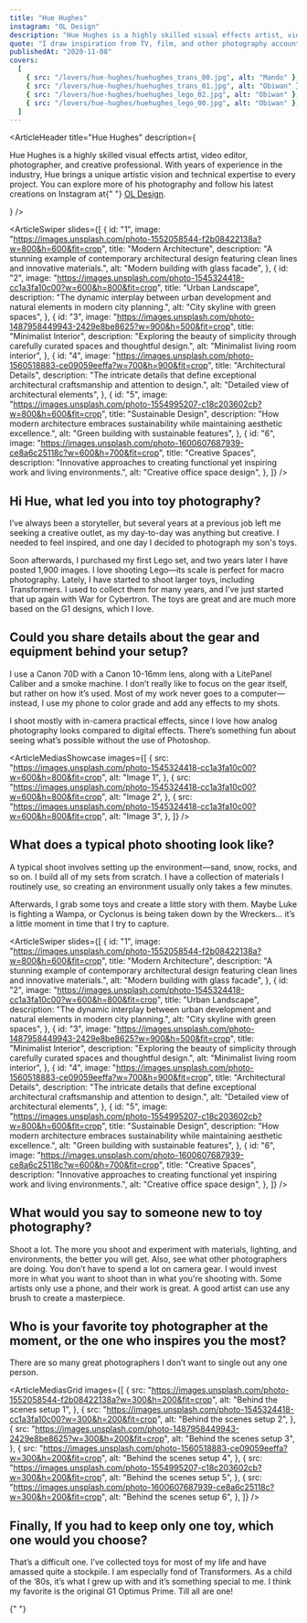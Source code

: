 ```yaml
---
title: "Hue Hughes"
instagram: "OL Design"
description: "Hue Hughes is a highly skilled visual effects artist, video editor, photographer, and creative professional. With years of experience in the industry, Hue brings a unique artistic vision and technical expertise to every project."
quote: "I draw inspiration from TV, film, and other photography accounts. I love to set a toy in a cinematic world. The use of dim lighting and silhouettes really inspires me, but other accounts also motivate me to shoot more often and to improve my skills."
publishedAt: "2020-11-08"
covers:
  [
    { src: "/lovers/hue-hughes/huehughes_trans_00.jpg", alt: "Mando" },
    { src: "/lovers/hue-hughes/huehughes_trans_01.jpg", alt: "Obiwan" },
    { src: "/lovers/hue-hughes/huehughes_lego_02.jpg", alt: "Obiwan" },
    { src: "/lovers/hue-hughes/huehughes_lego_00.jpg", alt: "Obiwan" },
  ]
---
```


<ArticleHeader
  title="Hue Hughes"
  description={
    <p>
      Hue Hughes is a highly skilled visual effects artist, video editor,
      photographer, and creative professional. With years of experience in the
      industry, Hue brings a unique artistic vision and technical expertise to
      every project. You can explore more of his photography and follow his
      latest creations on Instagram at{" "}
      <a href="https://www.instagram.com/ol_design/">OL Design</a>.
    </p>
  }
/>

<ArticleSwiper
  slides={[
    {
      id: "1",
      image:
        "https://images.unsplash.com/photo-1552058544-f2b08422138a?w=800&h=600&fit=crop",
      title: "Modern Architecture",
      description:
        "A stunning example of contemporary architectural design featuring clean lines and innovative materials.",
      alt: "Modern building with glass facade",
    },
    {
      id: "2",
      image:
        "https://images.unsplash.com/photo-1545324418-cc1a3fa10c00?w=600&h=800&fit=crop",
      title: "Urban Landscape",
      description:
        "The dynamic interplay between urban development and natural elements in modern city planning.",
      alt: "City skyline with green spaces",
    },
    {
      id: "3",
      image:
        "https://images.unsplash.com/photo-1487958449943-2429e8be8625?w=900&h=500&fit=crop",
      title: "Minimalist Interior",
      description:
        "Exploring the beauty of simplicity through carefully curated spaces and thoughtful design.",
      alt: "Minimalist living room interior",
    },
    {
      id: "4",
      image:
        "https://images.unsplash.com/photo-1560518883-ce09059eeffa?w=700&h=900&fit=crop",
      title: "Architectural Details",
      description:
        "The intricate details that define exceptional architectural craftsmanship and attention to design.",
      alt: "Detailed view of architectural elements",
    },
    {
      id: "5",
      image:
        "https://images.unsplash.com/photo-1554995207-c18c203602cb?w=800&h=600&fit=crop",
      title: "Sustainable Design",
      description:
        "How modern architecture embraces sustainability while maintaining aesthetic excellence.",
      alt: "Green building with sustainable features",
    },
    {
      id: "6",
      image:
        "https://images.unsplash.com/photo-1600607687939-ce8a6c25118c?w=600&h=700&fit=crop",
      title: "Creative Spaces",
      description:
        "Innovative approaches to creating functional yet inspiring work and living environments.",
      alt: "Creative office space design",
    },
  ]}
/>

<ArticleBody>

## Hi Hue, what led you into toy photography?

I’ve always been a storyteller, but several years at a previous job left me seeking a creative outlet, as my day-to-day was anything but creative. I needed to feel inspired, and one day I decided to photograph my son's toys.

Soon afterwards, I purchased my first Lego set, and two years later I have posted 1,900 images. I love shooting Lego—its scale is perfect for macro photography. Lately, I have started to shoot larger toys, including Transformers. I used to collect them for many years, and I’ve just started that up again with War for Cybertron. The toys are great and are much more based on the G1 designs, which I love.

</ArticleBody>

<ArticleBlockquote
  quote="I draw inspiration from TV, film, and other photography accounts. I love to set a toy in a cinematic world. The use of dim lighting and silhouettes really inspires me, but other accounts also motivate me to shoot more often and to improve my skills."
  author="Hue Hughes"
/>

<ArticleBody>

## Could you share details about the gear and equipment behind your setup?

I use a Canon 70D with a Canon 10-16mm lens, along with a LitePanel Caliber and a smoke machine. I don’t really like to focus on the gear itself, but rather on how it’s used. Most of my work never goes to a computer—instead, I use my phone to color grade and add any effects to my shots.

I shoot mostly with in-camera practical effects, since I love how analog photography looks compared to digital effects. There’s something fun about seeing what’s possible without the use of Photoshop.

</ArticleBody>

<ArticleMediasShowcase
  images={[
    {
      src: "https://images.unsplash.com/photo-1545324418-cc1a3fa10c00?w=600&h=800&fit=crop",
      alt: "Image 1",
    },
    {
      src: "https://images.unsplash.com/photo-1545324418-cc1a3fa10c00?w=600&h=800&fit=crop",
      alt: "Image 2",
    },
    {
      src: "https://images.unsplash.com/photo-1545324418-cc1a3fa10c00?w=600&h=800&fit=crop",
      alt: "Image 3",
    },
  ]}
/>

<ArticleBody>

## What does a typical photo shooting look like?

A typical shoot involves setting up the environment—sand, snow, rocks, and so on. I build all of my sets from scratch. I have a collection of materials I routinely use, so creating an environment usually only takes a few minutes.

Afterwards, I grab some toys and create a little story with them. Maybe Luke is fighting a Wampa, or Cyclonus is being taken down by the Wreckers… it’s a little moment in time that I try to capture.

</ArticleBody>

<ArticleSwiper
  slides={[
    {
      id: "1",
      image:
        "https://images.unsplash.com/photo-1552058544-f2b08422138a?w=800&h=600&fit=crop",
      title: "Modern Architecture",
      description:
        "A stunning example of contemporary architectural design featuring clean lines and innovative materials.",
      alt: "Modern building with glass facade",
    },
    {
      id: "2",
      image:
        "https://images.unsplash.com/photo-1545324418-cc1a3fa10c00?w=600&h=800&fit=crop",
      title: "Urban Landscape",
      description:
        "The dynamic interplay between urban development and natural elements in modern city planning.",
      alt: "City skyline with green spaces",
    },
    {
      id: "3",
      image:
        "https://images.unsplash.com/photo-1487958449943-2429e8be8625?w=900&h=500&fit=crop",
      title: "Minimalist Interior",
      description:
        "Exploring the beauty of simplicity through carefully curated spaces and thoughtful design.",
      alt: "Minimalist living room interior",
    },
    {
      id: "4",
      image:
        "https://images.unsplash.com/photo-1560518883-ce09059eeffa?w=700&h=900&fit=crop",
      title: "Architectural Details",
      description:
        "The intricate details that define exceptional architectural craftsmanship and attention to design.",
      alt: "Detailed view of architectural elements",
    },
    {
      id: "5",
      image:
        "https://images.unsplash.com/photo-1554995207-c18c203602cb?w=800&h=600&fit=crop",
      title: "Sustainable Design",
      description:
        "How modern architecture embraces sustainability while maintaining aesthetic excellence.",
      alt: "Green building with sustainable features",
    },
    {
      id: "6",
      image:
        "https://images.unsplash.com/photo-1600607687939-ce8a6c25118c?w=600&h=700&fit=crop",
      title: "Creative Spaces",
      description:
        "Innovative approaches to creating functional yet inspiring work and living environments.",
      alt: "Creative office space design",
    },
  ]}
/>

<ArticleBody>

## What would you say to someone new to toy photography?

Shoot a lot. The more you shoot and experiment with materials, lighting, and environments, the better you will get. Also, see what other photographers are doing. You don’t have to spend a lot on camera gear. I would invest more in what you want to shoot than in what you're shooting with. Some artists only use a phone, and their work is great. A good artist can use any brush to create a masterpiece.

</ArticleBody>

<ArticleBody>

## Who is your favorite toy photographer at the moment, or the one who inspires you the most?

There are so many great photographers I don’t want to single out any one person.

</ArticleBody>

<ArticleMediasGrid
  images={[
    {
      src: "https://images.unsplash.com/photo-1552058544-f2b08422138a?w=300&h=200&fit=crop",
      alt: "Behind the scenes setup 1",
    },
    {
      src: "https://images.unsplash.com/photo-1545324418-cc1a3fa10c00?w=300&h=200&fit=crop",
      alt: "Behind the scenes setup 2",
    },
    {
      src: "https://images.unsplash.com/photo-1487958449943-2429e8be8625?w=300&h=200&fit=crop",
      alt: "Behind the scenes setup 3",
    },
    {
      src: "https://images.unsplash.com/photo-1560518883-ce09059eeffa?w=300&h=200&fit=crop",
      alt: "Behind the scenes setup 4",
    },
    {
      src: "https://images.unsplash.com/photo-1554995207-c18c203602cb?w=300&h=200&fit=crop",
      alt: "Behind the scenes setup 5",
    },
    {
      src: "https://images.unsplash.com/photo-1600607687939-ce8a6c25118c?w=300&h=200&fit=crop",
      alt: "Behind the scenes setup 6",
    },
  ]}
/>

<ArticleBody>

## Finally, If you had to keep only one toy, which one would you choose?

That’s a difficult one. I’ve collected toys for most of my life and have amassed quite a stockpile. I am especially fond of Transformers. As a child of the ’80s, it’s what I grew up with and it’s something special to me. I think my favorite is the original G1 Optimus Prime. Till all are one!

</ArticleBody>

<ArticleVideo src="/video-demo.mp4" caption="The Barge from HasLab" />{" "}
